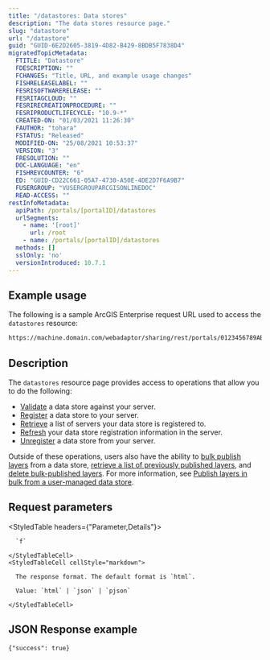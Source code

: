 ```yaml
---
title: "/datastores: Data stores"
description: "The data stores resource page."
slug: "datastore"
url: "/datastore"
guid: "GUID-6E2D2605-3819-4D82-B429-8BDB5F7838D4"
migratedTopicMetadata:
  FTITLE: "Datastore"
  FDESCRIPTION: ""
  FCHANGES: "Title, URL, and example usage changes"
  FISHRELEASELABEL: ""
  FESRISOFTWARERELEASE: ""
  FESRITAGCLOUD: ""
  FESRIRECREATIONPROCEDURE: ""
  FESRIPRODUCTLIFECYCLE: "10.9-*"
  CREATED-ON: "01/03/2021 11:26:30"
  FAUTHOR: "tohara"
  FSTATUS: "Released"
  MODIFIED-ON: "25/08/2021 10:53:37"
  VERSION: "3"
  FRESOLUTION: ""
  DOC-LANGUAGE: "en"
  FISHREVCOUNTER: "6"
  ED: "GUID-CD22C661-05A7-4730-A50E-4DE2D7F6A9B7"
  FUSERGROUP: "VUSERGROUPARCGISONLINEDOC"
  READ-ACCESS: ""
restInfoMetadata:
  apiPath: /portals/[portalID]/datastores
  urlSegments:
    - name: '[root]'
      url: /root
    - name: /portals/[portalID]/datastores
  methods: []
  sslOnly: 'no'
  versionIntroduced: 10.7.1
---
```


## Example usage

The following is a sample ArcGIS Enterprise request URL used to access the `datastores` resource:

```markdown
https://machine.domain.com/webadaptor/sharing/rest/portals/0123456789ABCDEF/datastores?f=pjson
```

## Description

The `datastores` resource page provides access to operations that allow you to do the following:

- [Validate](/validate-datastore) a data store against your server.
- [Register](/add-to-server) a data store to your server.
- [Retrieve](/get-servers-for-data-store) a list of servers your data store is registered to.
- [Refresh](/refresh-server) your data store registration information in the server.
- [Unregister](/remove-from-server) a data store from your server.

Outside of these operations, users also have the ability to [bulk publish layers](/publish-layers) from a data store, [retrieve a list of previously published layers](/get-layers), and [delete bulk-published layers](/delete-layers). For more information, see [Publish layers in bulk from a user-managed data store](https://enterprise.arcgis.com/en/portal/latest/use/bulk-publish-arcgis-server-feature-layers.htm).


##  Request parameters

<StyledTable headers={"Parameter,Details"}>
  <StyledTableRow>
    <StyledTableCell cellStyle="markdown">

      `f` 

    </StyledTableCell>
    <StyledTableCell cellStyle="markdown">

      The response format. The default format is `html`.

      Value: `html` | `json` | `pjson`

    </StyledTableCell>
  </StyledTableRow>
</StyledTable>


## JSON Response example

```other
{"success": true}
```
